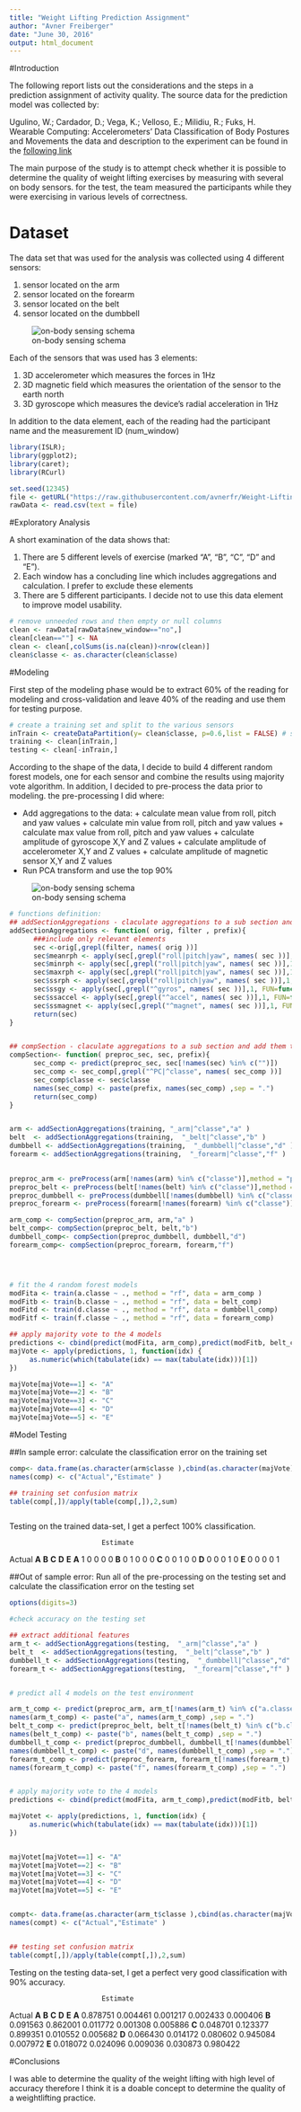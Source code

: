 ```yaml
---
title: "Weight Lifting Prediction Assignment"
author: "Avner Freiberger"
date: "June 30, 2016"
output: html_document
---
```




#Introduction

The following report lists out the considerations and the steps in a prediction assignment of activity quality.
The source data for the prediction model was collected by:

Ugulino, W.; Cardador, D.; Vega, K.; Velloso, E.; Milidiu, R.; Fuks, H. Wearable Computing: Accelerometers' Data Classification of Body Postures and Movements
the data and description to the experiment can be found in the [following link](http://groupware.les.inf.puc-rio.br/har)

The main purpose of the study is to attempt check whether it is possible to determine the quality of weight lifting exercises by measuring with several on body sensors. for the test, the team measured the participants while they were exercising in various levels of correctness.

# Dataset
The data set that was used for the analysis was collected using 4 different sensors:

1. sensor located on the arm
2. sensor located on the forearm
3. sensor located on the belt
4. sensor located on the dumbbell

![on-body sensing schema](https://raw.githubusercontent.com/avnerfr/Weight-Lifting-Prediction-Assignment/master/on-body-sensing-schema.png)

Each of the sensors that was used has 3 elements:

1. 3D accelerometer which measures the forces in 1Hz
2. 3D magnetic field which measures the orientation of the sensor to the earth north
3. 3D gyroscope which measures the device's radial acceleration in 1Hz

In addition to the data element, each of the reading had the participant name and the measurement ID (num_window)

```r

library(ISLR); 
library(ggplot2);
library(caret);
library(RCurl)

set.seed(12345)
file <- getURL("https://raw.githubusercontent.com/avnerfr/Weight-Lifting-Prediction-Assignment/master/pml-training.csv")
rawData <- read.csv(text = file)

```


#Exploratory Analysis

A short examination of the data shows that:

1. There are 5 different levels of exercise (marked "A", "B", "C", "D" and "E"). 
2. Each window has a concluding line which includes aggregations and calculation. I prefer to exclude these elements
3. There are 5 different participants. I decide not to use this data element to improve model usability.


```r


# remove unneeded rows and then empty or null columns
clean <- rawData[rawData$new_window=="no",]
clean[clean==""] <- NA
clean <- clean[,colSums(is.na(clean))<nrow(clean)]
clean$classe <- as.character(clean$classe)

```

#Modeling

First step of the modeling phase would be to extract 60% of the reading for modeling and cross-validation and leave 40% of the reading and use them for testing purpose.

```r

# create a training set and split to the various sensors
inTrain <- createDataPartition(y= clean$classe, p=0.6,list = FALSE) # split based on classe, 60% for training and 40% for testing
training <- clean[inTrain,]
testing <- clean[-inTrain,]

```


According to the shape of the data, I decide to build 4 different random forest models, one for each sensor and combine the results using majority vote algorithm.
In addition, I decided to pre-process the data prior to modeling. the pre-processing I did where:

* Add aggregations to the data:
      + calculate mean value from roll, pitch and yaw values
      + calculate min value from roll, pitch and yaw values
      + calculate max value from roll, pitch and yaw values
      + calculate amplitude of gyroscope X,Y and Z values
      + calculate amplitude of accelerometer X,Y and Z values
      + calculate amplitude of magnetic sensor X,Y and Z values
* Run PCA transform and use the top 90%
 

![on-body sensing schema](https://raw.githubusercontent.com/avnerfr/Weight-Lifting-Prediction-Assignment/master/diagram.png)


```r
# functions definition:
## addSectionAggregations - claculate aggregations to a sub section and add them to the set
addSectionAggregations <- function( orig, filter , prefix){
      ###include only relevant elements
      sec <-orig[,grepl(filter, names( orig ))]
      sec$meanrph <- apply(sec[,grepl("roll|pitch|yaw", names( sec ))],1, FUN=mean)
      sec$minrph <- apply(sec[,grepl("roll|pitch|yaw", names( sec ))],1, FUN=min)
      sec$maxrph <- apply(sec[,grepl("roll|pitch|yaw", names( sec ))],1, FUN=max)
      sec$ssrph <- apply(sec[,grepl("roll|pitch|yaw", names( sec ))],1, FUN=function(x) sqrt(sum(x^2)) )
      sec$ssgy <- apply(sec[,grepl("^gyros", names( sec ))],1, FUN=function(x) sqrt(sum(x^2)) )
      sec$ssaccel <- apply(sec[,grepl("^accel", names( sec ))],1, FUN=function(x) sqrt(sum(x^2)) )
      sec$ssmagnet <- apply(sec[,grepl("^magnet", names( sec ))],1, FUN=function(x) sqrt(sum(x^2)) )
      return(sec)
}


## compSection - claculate aggregations to a sub section and add them to the set
compSection<- function( preproc_sec, sec, prefix){
      sec_comp <- predict(preproc_sec, sec[!names(sec) %in% c("")])
      sec_comp <- sec_comp[,grepl("^PC|^classe", names( sec_comp ))]
      sec_comp$classe <- sec$classe
      names(sec_comp) <- paste(prefix, names(sec_comp) ,sep = ".")
      return(sec_comp)
}


arm <- addSectionAggregations(training, "_arm|^classe","a" )
belt  <- addSectionAggregations(training,  "_belt|^classe","b" )
dumbbell <- addSectionAggregations(training,  "_dumbbell|^classe","d" )
forearm <- addSectionAggregations(training,  "_forearm|^classe","f" )

      
preproc_arm <- preProcess(arm[!names(arm) %in% c("classe")],method = "pca",thresh = 0.9)
preproc_belt <- preProcess(belt[!names(belt) %in% c("classe")],method = "pca",thresh = 0.9)
preproc_dumbbell <- preProcess(dumbbell[!names(dumbbell) %in% c("classe")],method = "pca",thresh = 0.9)
preproc_forearm <- preProcess(forearm[!names(forearm) %in% c("classe")],method = "pca",thresh = 0.9)

arm_comp <- compSection(preproc_arm, arm,"a" )
belt_comp<- compSection(preproc_belt, belt,"b")
dumbbell_comp<- compSection(preproc_dumbbell, dumbbell,"d")
forearm_comp<- compSection(preproc_forearm, forearm,"f")




# fit the 4 random forest models      
modFita <- train(a.classe ~ ., method = "rf", data = arm_comp )
modFitb <- train(b.classe ~ ., method = "rf", data = belt_comp)
modFitd <- train(d.classe ~ ., method = "rf", data = dumbbell_comp)
modFitf <- train(f.classe ~ ., method = "rf", data = forearm_comp)

## apply majority vote to the 4 models
predictions <- cbind(predict(modFita, arm_comp),predict(modFitb, belt_comp),predict(modFitd, dumbbell_comp),predict(modFitf, forearm_comp))
majVote <- apply(predictions, 1, function(idx) {
     as.numeric(which(tabulate(idx) == max(tabulate(idx)))[1])
})

majVote[majVote==1] <- "A"
majVote[majVote==2] <- "B"
majVote[majVote==3] <- "C"
majVote[majVote==4] <- "D"
majVote[majVote==5] <- "E"

```

#Model Testing

##In sample error: 
calculate the classification error on the training set

```r

comp<- data.frame(as.character(arm$classe ),cbind(as.character(majVote)))
names(comp) <- c("Actual","Estimate" )

## training set confusion matrix
table(comp[,])/apply(table(comp[,]),2,sum)



```

Testing on the trained data-set, I get a perfect 100% classification.

                           Estimate
Actual         **A**      **B**       **C**       **D**       **E**
               **A**       1     0     0     0     0
               **B**       0     1     0     0     0
               **C**       0     0     1     0     0
               **D**       0     0     0     1     0
               **E**       0     0     0     0     1

##Out of sample error: 
Run all of the pre-processing on the testing set and calculate the classification error on the testing set

```r


options(digits=3)

#check accuracy on the testing set

## extract additional features
arm_t <- addSectionAggregations(testing,  "_arm|^classe","a" )
belt_t  <- addSectionAggregations(testing,  "_belt|^classe","b" )
dumbbell_t <- addSectionAggregations(testing,  "_dumbbell|^classe","d" )
forearm_t <- addSectionAggregations(testing,  "_forearm|^classe","f" )


# predict all 4 models on the test environment

arm_t_comp <- predict(preproc_arm, arm_t[!names(arm_t) %in% c("a.classe")]) 
names(arm_t_comp) <- paste("a", names(arm_t_comp) ,sep = ".")
belt_t_comp <- predict(preproc_belt, belt_t[!names(belt_t) %in% c("b.classe")]) 
names(belt_t_comp) <- paste("b", names(belt_t_comp) ,sep = ".")
dumbbell_t_comp <- predict(preproc_dumbbell, dumbbell_t[!names(dumbbell_t) %in% c("d.classe")]) 
names(dumbbell_t_comp) <- paste("d", names(dumbbell_t_comp) ,sep = ".")
forearm_t_comp <- predict(preproc_forearm, forearm_t[!names(forearm_t) %in% c("f.classe")]) 
names(forearm_t_comp) <- paste("f", names(forearm_t_comp) ,sep = ".")


# apply majority vote to the 4 models
predictions <- cbind(predict(modFita, arm_t_comp),predict(modFitb, belt_t_comp),predict(modFitd, dumbbell_t_comp),predict(modFitf, forearm_t_comp))

majVotet <- apply(predictions, 1, function(idx) {
     as.numeric(which(tabulate(idx) == max(tabulate(idx)))[1])
})


majVotet[majVotet==1] <- "A"
majVotet[majVotet==2] <- "B"
majVotet[majVotet==3] <- "C"
majVotet[majVotet==4] <- "D"
majVotet[majVotet==5] <- "E"


compt<- data.frame(as.character(arm_t$classe ),cbind(as.character(majVotet)))
names(compt) <- c("Actual","Estimate" )


## testing set confusion matrix
table(compt[,])/apply(table(compt[,]),2,sum)

```




Testing on the testing data-set, I get a perfect very good classification with 90% accuracy.

                           Estimate
 Actual        **A**        **B**        **C**        **D**        **E**
               **A** 0.878751 0.004461 0.001217 0.002433 0.000406
               **B** 0.091563 0.862001 0.011772 0.001308 0.005886
               **C** 0.048701 0.123377 0.899351 0.010552 0.005682
               **D** 0.066430 0.014172 0.080602 0.945084 0.007972
               **E** 0.018072 0.024096 0.009036 0.030873 0.980422


#Conclusions

I was able to determine the quality of the weight lifting with high level of accuracy therefore I think it is a doable concept to determine the quality of a weightlifting practice. 
